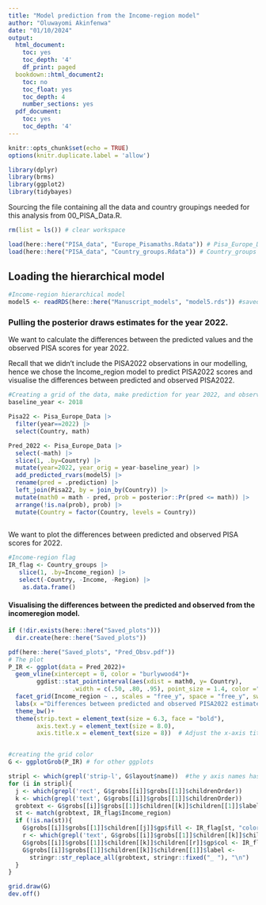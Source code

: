 ```yaml
---
title: "Model prediction from the Income-region model"
author: "Oluwayomi Akinfenwa"
date: "01/10/2024"
output:
  html_document:
    toc: yes
    toc_depth: '4'
    df_print: paged
  bookdown::html_document2:
    toc: no
    toc_float: yes
    toc_depth: 4
    number_sections: yes
  pdf_document:
    toc: yes
    toc_depth: '4'
---
```


```r
knitr::opts_chunk$set(echo = TRUE)
options(knitr.duplicate.label = 'allow')
```

```r
library(dplyr)
library(brms)
library(ggplot2)
library(tidybayes)
```

Sourcing the file containing all the data and country groupings needed for this analysis from 00_PISA_Data.R.


```r
rm(list = ls()) # clear workspace

load(here::here("PISA_data", "Europe_Pisamaths.Rdata")) # Pisa_Europe_Data constructed by sourcing 00_PISA_Data.R
load(here::here("PISA_data", "Country_groups.Rdata")) # Country_groups constructed by sourcing 00_PISA_Data.R

```


## Loading the hierarchical model


```r
#Income-region hierarchical model
model5 <- readRDS(here::here("Manuscript_models", "model5.rds")) #saved in the 01_hierarchical_models.Rmd file

```


### Pulling the posterior draws estimates for the year 2022.

We want to calculate the differences between the predicted values and the observed PISA scores for year 2022.

Recall that we didn't include the PISA2022 observations in our modelling, hence we chose the Income_region model to predict PISA2022 scores and visualise the differences between predicted and observed PISA2022.

```r

#Creating a grid of the data, make prediction for year 2022, and observed 2022 response
baseline_year <- 2018

Pisa22 <- Pisa_Europe_Data |>
  filter(year==2022) |>
  select(Country, math)

Pred_2022 <- Pisa_Europe_Data |>
  select(-math) |>
  slice(1, .by=Country) |>
  mutate(year=2022, year_orig = year-baseline_year) |>
  add_predicted_rvars(model5) |>
  rename(pred = .prediction) |>
  left_join(Pisa22, by = join_by(Country)) |>
  mutate(math0 = math - pred, prob = posterior::Pr(pred <= math)) |>
  arrange(!is.na(prob), prob) |>
  mutate(Country = factor(Country, levels = Country))
  
```


We want to plot the differences between predicted and observed PISA scores for 2022.


```r
#Income-region flag
IR_flag <- Country_groups |>
   slice(1, .by=Income_region) |>
   select(-Country, -Income, -Region) |>
    as.data.frame()
```


#### Visualising the differences between the predicted and observed from the incomeregion model.

```r
if (!dir.exists(here::here("Saved_plots")))
  dir.create(here::here("Saved_plots"))

pdf(here::here("Saved_plots", "Pred_Obsv.pdf"))
# The plot
P_IR <- ggplot(data = Pred_2022)+
  geom_vline(xintercept = 0, color = "burlywood4")+
        ggdist::stat_pointinterval(aes(xdist = math0, y= Country),
                  .width = c(.50, .80, .95), point_size = 1.4, color ="grey35")+
  facet_grid(Income_region ~ ., scales = "free_y", space = "free_y", switch = "y")+ 
  labs(x ="Differences between predicted and observed PISA2022 estimates", y = " ")+
  theme_bw()+
  theme(strip.text = element_text(size = 6.3, face = "bold"),
        axis.text.y = element_text(size = 8.0),
        axis.title.x = element_text(size = 8))  # Adjust the x-axis title size


#creating the grid color
G <- ggplotGrob(P_IR) # for other ggplots

stripl <- which(grepl('strip-l', G$layout$name))  #the y axis names has been switch to the left, hence the reason for the strip-l
for (i in stripl){
  j <- which(grepl('rect', G$grobs[[i]]$grobs[[1]]$childrenOrder))
  k <- which(grepl('text', G$grobs[[i]]$grobs[[1]]$childrenOrder))
  grobtext <- G$grobs[[i]]$grobs[[1]]$children[[k]]$children[[1]]$label
  st <- match(grobtext, IR_flag$Income_region)
  if (!is.na(st)){
    G$grobs[[i]]$grobs[[1]]$children[[j]]$gp$fill <- IR_flag[st, "color_region"]
    r <- which(grepl('text', G$grobs[[i]]$grobs[[1]]$children[[k]]$childrenOrder))
    G$grobs[[i]]$grobs[[1]]$children[[k]]$children[[r]]$gp$col <- IR_flag[st, "color_income"]
    G$grobs[[i]]$grobs[[1]]$children[[k]]$children[[1]]$label <- 
      stringr::str_replace_all(grobtext, stringr::fixed("_ "), "\n")
  }
}

grid.draw(G)
dev.off()
```
